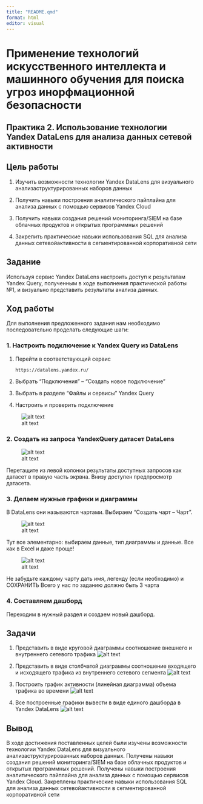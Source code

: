 ---
title: "README.qmd"
format: html
editor: visual
---
# Применение технологий искусственного интеллекта и машинного обучения для поиска угроз инорфмационной безопасности

## Практика 2. Использование технологии Yandex DataLens для анализа данных сетевой активности

## Цель работы

1. Изучить возможности технологии
Yandex DataLens для визуального анализаструктурированных наборов данных

2. Получить навыки построения аналитического пайплайна для анализа данных с помощью сервисов Yandex Cloud

3. Получить навыки создания решений
мониторинга/SIEM на базе облачных продуктов и открытых программных решений

4. Закрепить практические навыки использования
SQL для анализа данных сетевойактивности в сегментированной корпоративной сети

## Задание

Используя сервис Yandex DataLens настроить доступ к результатам Yandex Query, полученным в ходе выполнения практической работы №1, и визуально представить результаты анализа данных.

## Ход работы

Для выполнения предложенного задания нам необходимо последовательно проделать следующие шаги:

### 1. Настроить подключение к Yandex Query из DataLens

1. Перейти в соответствующий сервис

    `https://datalens.yandex.ru/`

2. Выбрать “Подключения” – “Создать новое подключение”

3. Выбрать в разделе “Файлы и сервисы” Yandex Query

4. Настроить и проверить подключение

![alt text](1.png)

### 2. Создать из запроса YandexQuery датасет DataLens

![alt text](2.png)

Перетащите из левой колонки результаты доступных запросов как датасет в правую часть экрвна. Внизу доступен предпросмотр датасета.

### 3. Делаем нужные графики и диаграммы

В DataLens они называются чартами.
Выбираем “Создать чарт – Чарт”.

![alt text](3.png)

Тут все элементарно: выбираем данные, тип диаграммы и данные. Все как в Excel и даже проще!

![alt text](4.png)

Не забудьте каждому чарту дать имя, легенду (если необходимо) и СОХРАНИТЬ
Всего у нас по заданию должно быть 3 чарта

### 4. Составляем дашборд

Переходим в нужный раздел и создаем новый дашборд.

## Задачи

1. Представить в виде круговой диаграммы соотношение внешнего и внутреннего сетевого трафика
![alt text](5.png)

2. Представить в виде столбчатой диаграммы соотношение входящего и исходящего трафика из внутреннего сетeвого сегмента
![alt text](6.png)

3. Построить график активности (линейная диаграмма) объема трафика во времени
![alt text](7.png)

4. Все построенные графики вывести в виде единого дашборда в Yandex DataLens
![alt text](8.png)

## Вывод

В ходе достижения поставленных целей были изучены возможности технологии Yandex DataLens для визуального анализаструктурированных наборов данных. Получены навыки создания решений мониторинга/SIEM на базе облачных продуктов и открытых программных решений. Получены навыки построения аналитического пайплайна для анализа данных с помощью сервисов Yandex Cloud. Закреплены практические навыки использования SQL для анализа данных сетевойактивности в сегментированной корпоративной сети
